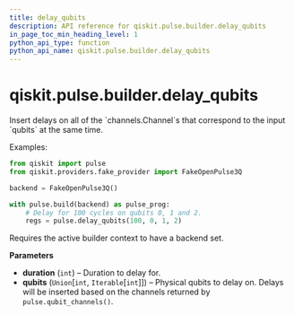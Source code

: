 ```yaml
---
title: delay_qubits
description: API reference for qiskit.pulse.builder.delay_qubits
in_page_toc_min_heading_level: 1
python_api_type: function
python_api_name: qiskit.pulse.builder.delay_qubits
---
```


<span id="qiskit-pulse-builder-delay-qubits" />

# qiskit.pulse.builder.delay\_qubits

<Function id="qiskit.pulse.builder.delay_qubits" isDedicatedPage={true} github="https://github.com/qiskit/qiskit/tree/stable/0.22/qiskit/pulse/builder.py" signature="delay_qubits(duration, *qubits)">
  Insert delays on all of the `channels.Channel`s that correspond to the input `qubits` at the same time.

  Examples:

  ```python
  from qiskit import pulse
  from qiskit.providers.fake_provider import FakeOpenPulse3Q

  backend = FakeOpenPulse3Q()

  with pulse.build(backend) as pulse_prog:
      # Delay for 100 cycles on qubits 0, 1 and 2.
      regs = pulse.delay_qubits(100, 0, 1, 2)
  ```

  <Admonition title="Note" type="note">
    Requires the active builder context to have a backend set.
  </Admonition>

  **Parameters**

  *   **duration** (`int`) – Duration to delay for.
  *   **qubits** (`Union`\[`int`, `Iterable`\[`int`]]) – Physical qubits to delay on. Delays will be inserted based on the channels returned by `pulse.qubit_channels()`.
</Function>

